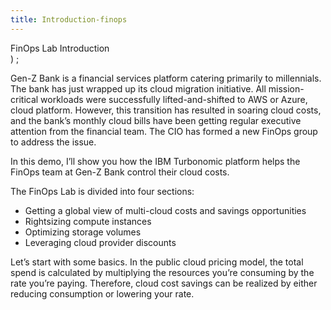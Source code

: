 ```yaml
---
title: Introduction-finops
---
```

  <span>
    FinOps Lab Introduction <br />
  </span>
)
;

Gen-Z Bank is a financial services platform catering primarily to millennials. The bank has just wrapped up its cloud migration initiative. All mission-critical workloads were successfully lifted-and-shifted to AWS or Azure, cloud platform. However, this transition has resulted in soaring cloud costs, and the bank’s monthly cloud bills have been getting regular executive attention from the financial team. The CIO has formed a new FinOps group to address the issue.

In this demo, I’ll show you how the IBM Turbonomic platform helps the FinOps team at Gen-Z Bank control their cloud costs.

The FinOps Lab is divided into four sections:

- Getting a global view of multi-cloud costs and savings opportunities
- Rightsizing compute instances
- Optimizing storage volumes
- Leveraging cloud provider discounts

Let’s start with some basics. In the public cloud pricing model, the total spend is calculated by multiplying the resources you’re consuming by the rate you’re paying. Therefore, cloud cost savings can be realized by either reducing consumption or lowering your rate.

